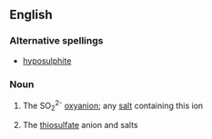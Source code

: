 ==English==

===Alternative spellings===
*[[hyposulphite]]

===Noun===
{{wikipedia}}
{{en-noun}}

#{{inorganic chemistry}} The SO<sub>2</sub><sup>2-</sup> [[oxyanion]]; any [[salt]] containing this ion
#{{inorganic compound}} The [[thiosulfate]] anion and salts
